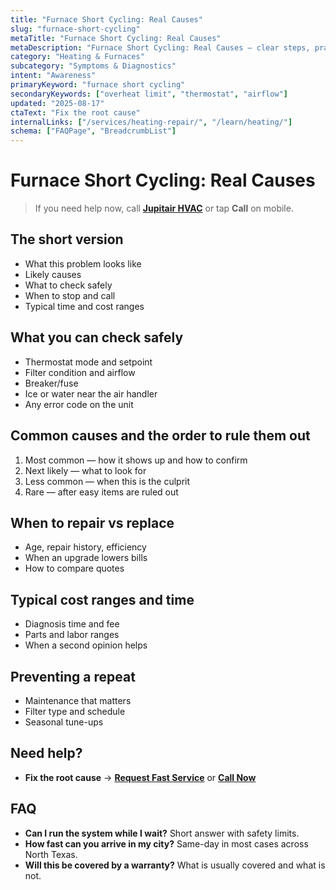 ```yaml
---
title: "Furnace Short Cycling: Real Causes"
slug: "furnace-short-cycling"
metaTitle: "Furnace Short Cycling: Real Causes"
metaDescription: "Furnace Short Cycling: Real Causes — clear steps, practical fixes, and when to call a pro in North Texas."
category: "Heating & Furnaces"
subcategory: "Symptoms & Diagnostics"
intent: "Awareness"
primaryKeyword: "furnace short cycling"
secondaryKeywords: ["overheat limit", "thermostat", "airflow"]
updated: "2025-08-17"
ctaText: "Fix the root cause"
internalLinks: ["/services/heating-repair/", "/learn/heating/"]
schema: ["FAQPage", "BreadcrumbList"]
---
```

# Furnace Short Cycling: Real Causes

> If you need help now, call **[Jupitair HVAC](/contact)** or tap **Call** on mobile.

## The short version
- What this problem looks like
- Likely causes
- What to check safely
- When to stop and call
- Typical time and cost ranges

## What you can check safely
- Thermostat mode and setpoint
- Filter condition and airflow
- Breaker/fuse
- Ice or water near the air handler
- Any error code on the unit

## Common causes and the order to rule them out
1. Most common — how it shows up and how to confirm
2. Next likely — what to look for
3. Less common — when this is the culprit
4. Rare — after easy items are ruled out

## When to repair vs replace
- Age, repair history, efficiency
- When an upgrade lowers bills
- How to compare quotes

## Typical cost ranges and time
- Diagnosis time and fee
- Parts and labor ranges
- When a second opinion helps

## Preventing a repeat
- Maintenance that matters
- Filter type and schedule
- Seasonal tune-ups

## Need help?
- **Fix the root cause** → **[Request Fast Service](/contact)** or **[Call Now](tel:+1-XXX-XXX-XXXX)**

## FAQ
- **Can I run the system while I wait?** Short answer with safety limits.
- **How fast can you arrive in my city?** Same-day in most cases across North Texas.
- **Will this be covered by a warranty?** What is usually covered and what is not.
